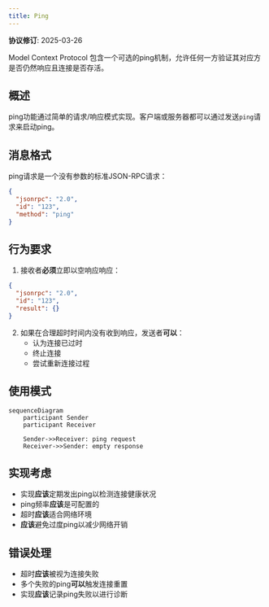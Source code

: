 ```yaml
---
title: Ping
---
```


<Info>**协议修订**: 2025-03-26</Info>

Model Context Protocol 包含一个可选的ping机制，允许任何一方验证其对应方是否仍然响应且连接是否存活。

## 概述

ping功能通过简单的请求/响应模式实现。客户端或服务器都可以通过发送`ping`请求来启动ping。

## 消息格式

ping请求是一个没有参数的标准JSON-RPC请求：

```json
{
  "jsonrpc": "2.0",
  "id": "123",
  "method": "ping"
}
```

## 行为要求

1. 接收者**必须**立即以空响应响应：

```json
{
  "jsonrpc": "2.0",
  "id": "123",
  "result": {}
}
```

2. 如果在合理超时时间内没有收到响应，发送者**可以**：
   - 认为连接已过时
   - 终止连接
   - 尝试重新连接过程

## 使用模式

```mermaid
sequenceDiagram
    participant Sender
    participant Receiver

    Sender->>Receiver: ping request
    Receiver->>Sender: empty response
```

## 实现考虑

- 实现**应该**定期发出ping以检测连接健康状况
- ping频率**应该**是可配置的
- 超时**应该**适合网络环境
- **应该**避免过度ping以减少网络开销

## 错误处理

- 超时**应该**被视为连接失败
- 多个失败的ping**可以**触发连接重置
- 实现**应该**记录ping失败以进行诊断
